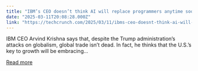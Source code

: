 ```yaml
---
title: "IBM’s CEO doesn’t think AI will replace programmers anytime soon"
date: "2025-03-11T20:08:28.000Z"
link: "https://techcrunch.com/2025/03/11/ibms-ceo-doesnt-think-ai-will-replace-programmers-anytime-soon/"
---
```


IBM CEO Arvind Krishna says that, despite the Trump administration&#8217;s attacks on globalism, global trade isn&#8217;t dead. In fact, he thinks that the U.S.&#8217;s key to growth will be embracing...

[Read more](https://techcrunch.com/2025/03/11/ibms-ceo-doesnt-think-ai-will-replace-programmers-anytime-soon/)

